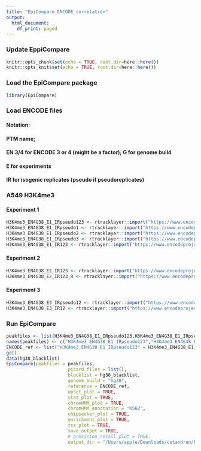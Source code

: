 ```yaml
---
title: "EpiCompare_ENCODE_correlation"
output:
  html_document:
    df_print: paged
---
```


### Update EppiCompare

```r
knitr::opts_chunk$set(echo = TRUE, root.dir=here::here())
knitr::opts_knit$set(echo = TRUE, root.dir=here::here())
```

### Load the EpiCompare package
```r
library(EpiCompare)
```

### Load ENCODE files 
#### Notation: 
#### PTM name;
#### EN 3/4 for ENCODE 3 or 4 (might be a factor); G for genome build
#### E for experiments 
#### IR for isogenic replicates (pseudo if pseudoreplicates)


### A549 H3K4me3
#### Experiment 1
```r
H3K4me3_EN4G38_E1_IRpseudo123 <- rtracklayer::import("https://www.encodeproject.org/files/ENCFF573MUH/@@download/ENCFF573MUH.bed.gz", format = "narrowPeak")
H3K4me3_EN4G38_E1_IRpseudo1 <- rtracklayer::import("https://www.encodeproject.org/files/ENCFF810EWT/@@download/ENCFF810EWT.bed.gz", format = "narrowPeak")
H3K4me3_EN4G38_E1_IRpseudo2 <- rtracklayer::import("https://www.encodeproject.org/files/ENCFF767JIG/@@download/ENCFF767JIG.bed.gz", format = "narrowPeak")
H3K4me3_EN4G38_E1_IRpseudo3 <- rtracklayer::import("https://www.encodeproject.org/files/ENCFF243UCU/@@download/ENCFF243UCU.bed.gz", format = "narrowPeak")
H3K4me3_EN4G38_E1_IR123 <- rtracklayer::import("https://www.encodeproject.org/files/ENCFF901AFI/@@download/ENCFF901AFI.bed.gz", format = "narrowPeak")

```

#### Experiment 2
```r
H3K4me3_EN4G38_E2_IR123 <- rtracklayer::import("https://www.encodeproject.org/files/ENCFF046DTX/@@download/ENCFF046DTX.bed.gz", format = "narrowPeak")
H3K4me3_EN4G38_E2_IR123_R <- rtracklayer::import("https://www.encodeproject.org/files/ENCFF199HJP/@@download/ENCFF199HJP.bed.gz", format = "narrowPeak")
```

#### Experiment 3
```r
H3K4me3_EN4G38_E3_IRpseudo12 <- rtracklayer::import("https://www.encodeproject.org/files/ENCFF941JPZ/@@download/ENCFF941JPZ.bed.gz", format = "narrowPeak")
H3K4me3_EN4G38_E3_IR12 <- rtracklayer::import("https://www.encodeproject.org/files/ENCFF638HVG/@@download/ENCFF638HVG.bed.gz", format = "narrowPeak")
```



### Run EpiCompare
```r
peakfiles <- list(H3K4me3_EN4G38_E1_IRpseudo123,H3K4me3_EN4G38_E1_IRpseudo1,H3K4me3_EN4G38_E1_IRpseudo2,H3K4me3_EN4G38_E1_IRpseudo3, H3K4me3_EN4G38_E1_IR123, H3K4me3_EN4G38_E2_IR123, H3K4me3_EN4G38_E2_IR123_R, H3K4me3_EN4G38_E3_IRpseudo12, H3K4me3_EN4G38_E3_IR12)
names(peakfiles) <- c("H3K4me3_EN4G38_E1_IRpseudo123","H3K4me3_EN4G38_E1_IRpseudo1","H3K4me3_EN4G38_E1_IRpseudo2","H3K4me3_EN4G38_E1_IRpseudo3", "H3K4me3_EN4G38_E1_IR123", "H3K4me3_EN4G38_E2_IR123", "H3K4me3_EN4G38_E2_IR123_R", "H3K4me3_EN4G38_E3_IRpseudo12", "H3K4me3_EN4G38_E3_IR12")
ENCODE_ref <- list("H3K4me3_EN4G38_E1_IRpseudo123" = H3K4me3_EN4G38_E1_IRpseudo123)
gc()
data(hg38_blacklist)
EpiCompare(peakfiles = peakfiles,
                       picard_files = list(),
                       blacklist = hg38_blacklist,
                       genome_build = "hg38",
                       reference = ENCODE_ref,
                       upset_plot = TRUE,
                       stat_plot = TRUE,
                       chromHMM_plot = TRUE,
                       chromHMM_annotation = "K562",
                       chipseeker_plot = TRUE,
                       enrichment_plot = TRUE,
                       tss_plot = TRUE,
                       save_output = TRUE,
                       # precision_recall_plot = TRUE,
                       output_dir = "/Users/apple/Downloads/cutandrun/ENCODE_correlation/A549_H3K4me3")
```






